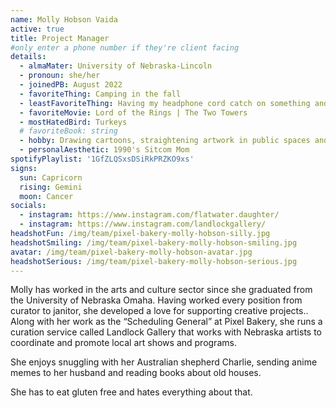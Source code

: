 ```yaml
---
name: Molly Hobson Vaida
active: true
title: Project Manager
#only enter a phone number if they're client facing
details:
  - almaMater: University of Nebraska-Lincoln
  - pronoun: she/her
  - joinedPB: August 2022
  - favoriteThing: Camping in the fall
  - leastFavoriteThing: Having my headphone cord catch on something and be pulled out of my ears. 
  - favoriteMovie: Lord of the Rings | The Two Towers
  - mostHatedBird: Turkeys 
  # favoriteBook: string
  - hobby: Drawing cartoons, straightening artwork in public spaces and waving at babies.
  - personalAesthetic: 1990's Sitcom Mom
spotifyPlaylist: '1GfZLQSxsDSiRkPRZKO9xs'
signs:
  sun: Capricorn
  rising: Gemini
  moon: Cancer
socials:
  - instagram: https://www.instagram.com/flatwater.daughter/
  - instagram: https://www.instagram.com/landlockgallery/
headshotFun: /img/team/pixel-bakery-molly-hobson-silly.jpg
headshotSmiling: /img/team/pixel-bakery-molly-hobson-smiling.jpg
avatar: /img/team/pixel-bakery-molly-hobson-avatar.jpg
headshotSerious: /img/team/pixel-bakery-molly-hobson-serious.jpg
---
```


Molly has worked in the arts and culture sector since she graduated from the University of Nebraska Omaha. Having worked every position from curator to janitor, she developed a love for supporting creative projects.. Along with her work as the “Scheduling General” at Pixel Bakery, she runs a curation service called Landlock Gallery that works with Nebraska artists to coordinate and promote local art shows and programs.

She enjoys snuggling with her Australian shepherd Charlie, sending anime memes to her husband and reading books about old houses. 

She has to eat gluten free and hates everything about that.
